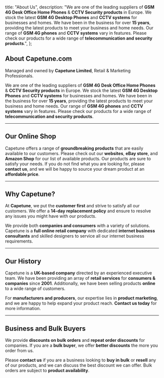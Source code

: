   title: "About Us",
  description: "We are one of the leading suppliers of **GSM 4G Desk Office Home Phones** & **CCTV Security products** in Europe. We stock the latest **GSM 4G Desktop Phones** and **CCTV systems** for businesses and homes. We have been in the business for over **15 years**, providing the latest products to meet your business and home needs. Our range of **GSM 4G phones** and **CCTV systems** vary in features. Please check our products for a wide range of **telecommunication and security products**.",
};


## About Capetune.com

Managed and owned by **Capetune Limited**, Retail & Marketing Professionals.

We are one of the leading suppliers of **GSM 4G Desk Office Home Phones** & **CCTV Security products** in Europe. We stock the latest **GSM 4G Desktop Phones** and **CCTV systems** for businesses and homes. We have been in the business for over **15 years**, providing the latest products to meet your business and home needs. Our range of **GSM 4G phones** and **CCTV systems** vary in features. Please check our products for a wide range of **telecommunication and security products**.

---

## Our Online Shop

Capetune offers a range of **groundbreaking products** that are easily available to our customers. Please check out our **websites**, **eBay store**, and **Amazon Shop** for our list of available products. Our products are sure to satisfy your needs. If you do not find what you are looking for, please **contact us**, and we will be happy to source your dream product at an **affordable price**.

---

## Why Capetune?

At **Capetune**, we put the **customer first** and strive to satisfy all our customers. We offer a **14-day replacement policy** and ensure to resolve any issues you might have with our products.

We provide both **companies and consumers** with a variety of solutions. Capetune is a **full online retail company** with dedicated **internet business consultants** and skilled designers to service all our internet business requirements.

---

## Our History

Capetune is a **UK-based company** directed by an experienced executive team. We have been providing an array of **retail services** for **consumers & companies** since **2001**. Additionally, we have been selling products **online** to a wide range of customers.

For **manufacturers and producers**, our expertise lies in **product marketing**, and we are happy to help expand your product reach. **Contact us today** for more information.

---

## Business and Bulk Buyers

We provide **discounts on bulk orders** and **repeat order discounts** for companies. If you are a **bulk buyer**, we offer **better discounts** the more you order from us.

Please **contact us** if you are a business looking to **buy in bulk** or **resell** any of our products, and we can discuss the best discount we can offer. Bulk orders are subject to **product availability**.
